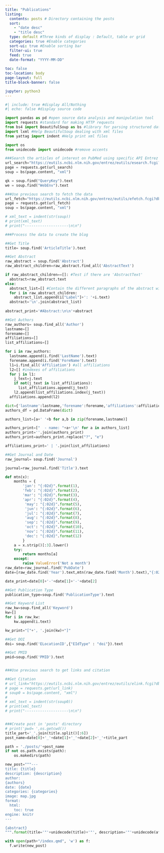```yaml
---
title: "Publications"
listing:
  contents: posts # Directory containing the posts
  sort: 
    - "date desc"
    - "title desc"
  type: default #Three kinds of display : Default, table or grid
  categories: true #Enable categories
  sort-ui: true #Enable sorting bar
  filter-ui: true
  feed: true
  date-format: "YYYY-MM-DD"
  
toc: false
toc-location: body
page-layout: full
title-block-banner: false

jupyter: python3
---
```



```python
#| include: true #display All/Nothing
#| echo: false #display source code

import pandas as pd #open source data analysis and manipulation tool
import requests #standard for making HTTP requests 
from bs4 import BeautifulSoup as bs #library for parsing structured data
import lxml #Help BeautifulSoup dealing with xml files
from yattag import indent #Help print xml files

import os
from unidecode import unidecode #remove accents

###Search the articles of interest on PubMed using specific API Entrez
url_search="https://eutils.ncbi.nlm.nih.gov/entrez/eutils/esearch.fcgi?db=pubmed&retmax=5&reldate=20&term=Bouix[Author]&usehistory=y"
page = requests.get(url_search)
soup = bs(page.content, "xml")

qk = soup.find("QueryKey").text
we = soup.find("WebEnv").text

###Use previous search to fetch the data
url_fetch="https://eutils.ncbi.nlm.nih.gov/entrez/eutils/efetch.fcgi?db=pubmed&usehistory=y&query_key="+qk+"&WebEnv="+we #&rettype=medline&retmode=text
page = requests.get(url_fetch) 
soup = bs(page.content, "xml")

# xml_text = indent(str(soup))
# print(xml_text)
# print("--------------------\n\n")

###Process the data to create the blog

##Get Title
title= soup.find('ArticleTitle').text

##Get Abstract
raw_abstract = soup.find('Abstract')
raw_abstract_children=raw_abstract.find_all('AbstractText')

if raw_abstract_children==[]: #Test if there are 'AbstractText'
  abstract=raw_abstract.text
else:
  abstract_list=[] #Contain the different paragraphs of the abstract with the labels
  for i in raw_abstract_children:
    abstract_list.append(i["Label"]+': '+i.text)
  abstract='\n'.join(abstract_list)
  
abstract_print='#Abstract:\n\n'+abstract

##Get Authors
raw_authors= soup.find_all('Author')
lastname=[]
forename=[]
affiliations=[]
list_affiliations=[]

for i in raw_authors:
  lastname.append(i.find('LastName').text)
  forename.append(i.find('ForeName').text)
  l1=i.find_all('Affiliation') #all affiliations
  l2=[] #indexes of affiliations
  for j in l1:
    j_text=j.text
    if not(j_text in list_affiliations):
      list_affiliations.append(j_text)
    l2.append(list_affiliations.index(j_text))
  affiliations.append(l2)

dict={'lastname':lastname,'forename':forename,'affiliations':affiliations}  
authors_df = pd.DataFrame(dict)

authors_list=[a+' '+b for a,b in zip(forename,lastname)]

authors_print=["  - name: "+a+'\n' for a in authors_list]
authors_print=''.join(authors_print)
authors_print=authors_print.replace("?", "e")

affiliations_print=' | '.join(list_affiliations)

##Get Journal and Date
raw_journal= soup.find('Journal')

journal=raw_journal.find('Title').text

def mtn(x):
    months = {
        'jan': "{:02d}".format(1),
        'feb': "{:02d}".format(2),
        'mar': "{:02d}".format(3),
        'apr': "{:02d}".format(4),
         'may': "{:02d}".format(5),
         'jun': "{:02d}".format(6),
         'jul': "{:02d}".format(7),
         'aug': "{:02d}".format(8),
         'sep': "{:02d}".format(9),
         'oct': "{:02d}".format(10),
         'nov': "{:02d}".format(11),
         'dec': "{:02d}".format(12)
        }
    a = x.strip()[:3].lower()
    try:
        return months[a]
    except:
        raise ValueError('Not a month')
raw_date=raw_journal.find('PubDate')
date=[raw_date.find('Year').text,mtn(raw_date.find('Month').text),"{:02d}".format(int(raw_date.find('Day').text))]

date_print=date[0]+'-'+date[1]+'-'+date[2]

##Get Publication Type
publication_type=soup.find('PublicationType').text

##Get Keyword List
raw_kw=soup.find_all('Keyword')
kw=[]
for i in raw_kw:
    kw.append(i.text)

kw_print="["+', '.join(kw)+"]"

##Get DOI
doi= soup.find('ELocationID',{"EIdType" : "doi"}).text

##Get PMID
pmid=soup.find('PMID').text


###Use previous search to get links and citation

##Get Citation
# url_link="https://eutils.ncbi.nlm.nih.gov/entrez/eutils/elink.fcgi?db=pubmed&cmd=prlinks&retmode=ref&query_key="+qk+"&WebEnv="+we
# page = requests.get(url_link) 
# soup0 = bs(page.content, "xml")
# 
# xml_text = indent(str(soup0))
# print(xml_text)
# print("--------------------\n\n")


###Create post in 'posts' directory
# print('pwd= ',os.getcwd())
title_part='_'.join(title.split()[:6])
post_name=date[0]+'_'+date[1]+'_'+date[2]+'_'+title_part

path = './posts/'+post_name
if not os.path.exists(path):
    os.makedirs(path)

new_post="""---
title: {title}
description: {description}
author:
{authors}
date: {date}
categories: {categories}
image: map.jpg
format:
  html:
    toc: true
engine: knitr
---

{abstract}
""".format(title='"'+unidecode(title)+'"', description='"'+unidecode(affiliations_print)+'"', authors=unidecode(authors_print), date='"'+unidecode(date_print)+'"', categories=kw_print, abstract=unidecode(abstract_print))

with open(path+"/index.qmd", 'w') as f:
  f.write(new_post)

```

